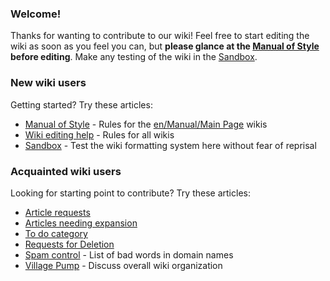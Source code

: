 === Welcome! ===
<div style="width:500px;">Thanks for wanting to contribute to our wiki! Feel free to start editing the wiki as soon as you feel you can, but '''please glance at the [[en/Wiki/Manual of Style|Manual of Style]] before editing'''. Make any testing of the wiki in the [[en/Sandbox|Sandbox]].</div>

=== New wiki users ===
Getting started? Try these articles:
* [[en/Wiki/Manual of Style|Manual of Style]] - Rules for the [[en/Manual/Main Page]] wikis
* [[en/Editing help|Wiki editing help]] - Rules for all wikis
* [[en/Sandbox|Sandbox]] - Test the wiki formatting system here without fear of reprisal

=== Acquainted wiki users ===
Looking for starting point to contribute? Try these articles:
* [[en/Requested Articles|Article requests]]
* [[:Category:en/Manual/Base Set/Industries/Articles to be expanded|Articles needing expansion]]
* [[:Category:en/Manual/Base Set/Aircraft/To do|To do category]]
* [[en/Requests for Deletion|Requests for Deletion]]
* [[en/My spam blacklist|Spam control]] - List of bad words in domain names
* [[en/Village Pump|Village Pump]] - Discuss overall wiki organization

